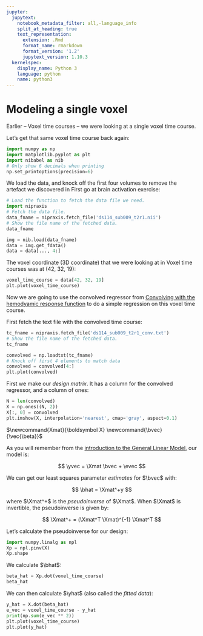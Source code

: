 ```yaml
---
jupyter:
  jupytext:
    notebook_metadata_filter: all,-language_info
    split_at_heading: true
    text_representation:
      extension: .Rmd
      format_name: rmarkdown
      format_version: '1.2'
      jupytext_version: 1.10.3
  kernelspec:
    display_name: Python 3
    language: python
    name: python3
---
```


# Modeling a single voxel

Earlier – Voxel time courses – we were looking at a single voxel
time course.

Let’s get that same voxel time course back again:

```python
import numpy as np
import matplotlib.pyplot as plt
import nibabel as nib
# Only show 6 decimals when printing
np.set_printoptions(precision=6)
```

We load the data, and knock off the first four volumes to remove the artefact
we discovered in First go at brain activation exercise:

```python
# Load the function to fetch the data file we need.
import nipraxis
# Fetch the data file.
data_fname = nipraxis.fetch_file('ds114_sub009_t2r1.nii')
# Show the file name of the fetched data.
data_fname
```

```python
img = nib.load(data_fname)
data = img.get_fdata()
data = data[..., 4:]
```

The voxel coordinate (3D coordinate) that we were looking at in
Voxel time courses was at (42, 32, 19):

```python
voxel_time_course = data[42, 32, 19]
plt.plot(voxel_time_course)
```

Now we are going to use the convolved regressor from [Convolving with the
hemodyamic response function](convolution_backround.Rmd) to do a simple
regression on this voxel time course.

First fetch the text file with the convolved time course:

```python
tc_fname = nipraxis.fetch_file('ds114_sub009_t2r1_conv.txt')
# Show the file name of the fetched data.
tc_fname
```

```python
convolved = np.loadtxt(tc_fname)
# Knock off first 4 elements to match data
convolved = convolved[4:]
plt.plot(convolved)
```

First we make our *design matrix*.  It has a column for the convolved
regressor, and a column of ones:

```python
N = len(convolved)
X = np.ones((N, 2))
X[:, 0] = convolved
plt.imshow(X, interpolation='nearest', cmap='gray', aspect=0.1)
```

$\newcommand{\yvec}{\vec{y}}$
$\newcommand{\xvec}{\vec{x}}$
$\newcommand{\evec}{\vec{\varepsilon}}$
$\newcommand{Xmat}{\boldsymbol X} \newcommand{\bvec}{\vec{\beta}}$
$\newcommand{\bhat}{\hat{\bvec}} \newcommand{\yhat}{\hat{\yvec}}$

As you will remember from the [introduction to the General Linear Model](https://matthew-brett.github.io/teaching/glm_intro.html), our
model is:

$$
\yvec = \Xmat \bvec + \evec
$$

We can get our least squares parameter *estimates* for $\bvec$ with:

$$
\bhat = \Xmat^+y
$$

where $\Xmat^+$ is the *pseudoinverse* of $\Xmat$.  When $\Xmat$ is
invertible, the pseudoinverse is given by:

$$
\Xmat^+ = (\Xmat^T \Xmat)^{-1} \Xmat^T
$$

Let’s calculate the pseudoinverse for our design:

```python
import numpy.linalg as npl
Xp = npl.pinv(X)
Xp.shape
```

We calculate $\bhat$:

```python
beta_hat = Xp.dot(voxel_time_course)
beta_hat
```

We can then calculate $\yhat$ (also called the *fitted data*):

```python
y_hat = X.dot(beta_hat)
e_vec = voxel_time_course - y_hat
print(np.sum(e_vec ** 2))
plt.plot(voxel_time_course)
plt.plot(y_hat)
```
